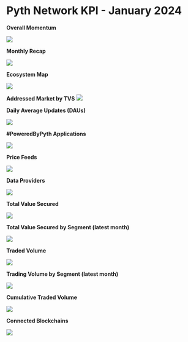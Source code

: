 # Pyth Network KPI - January 2024

**Overall Momentum**

![](../../../../images/kpi/december-23/pyth-momentum-dec-23.jpg)

**Monthly Recap**

![](../../../../images/kpi/december-23/pyth-dec-23.jpg)

**Ecosystem Map**

![](../../../../images/kpi/january-24/pyth-ecosystem-jan-24.jpg)

**Addressed Market by TVS**
![](../../../../images/kpi/december-23/pyth-tvs-l1-l2-dec-23.jpg)

**Daily Average Updates (DAUs)**

![](../../../../images/kpi/december-23/dec-23-daily-average-updates.jpg)

**#PoweredByPyth Applications**

![](../../../../images/kpi/january-24/jan-24-apps-integrations.jpg)

**Price Feeds**

![](../../../../images/kpi/january-24/jan-24-price-feeds.jpg)

**Data Providers**

![](../../../../images/kpi/january-24/jan-24-data-providers.jpg)

**Total Value Secured**

![](../../../../images/kpi/january-24/jan-24-all-chain-tvs.jpg)

**Total Value Secured by Segment (latest month)**

![](../../../../images/kpi/january-24/jan-24-dapps-tvs.jpg)

**Traded Volume**

![](../../../../images/kpi/january-24/jan-24-all-chain-volume.jpg)

**Trading Volume by Segment (latest month)**

![](../../../../images/kpi/january-24/jan-24-trading-volume.jpg)

**Cumulative Traded Volume**

![](../../../../images/kpi/january-24/jan-24-traded-volume.jpg)

**Connected Blockchains**

![](../../../../images/kpi/january-24/jan-24-connected-blockchains.jpg)
